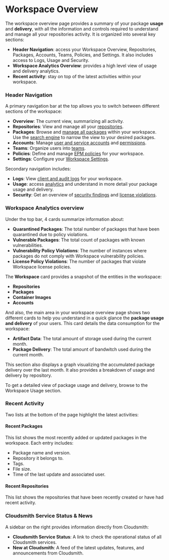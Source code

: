 

# Workspace Overview

The workspace overview page provides a summary of your package **usage** and **delivery**, with all the information and controls required to understand and manage all your repositories activity. It is organized into several key sections:
- **Header Navigation**: access your Workspace Overview, Repositories, Packages, Accounts, Teams, Policies, and Settings. It also includes access to Logs, Usage and Security.
- **Workspace Analytics Overview**: provides a high level view of usage and delivery analytics.
- **Recent activity**: stay on top of the latest activities within your workspace.

<BlockImage src={overview} alt=""></BlockImage>

### Header Navigation

A primary navigation bar at the top allows you to switch between different sections of the workspace:

- **Overview**: The current view, summarizing all activity.
- **Repositories**: View and manage all your [repositories](/repositories).
- **Packages**: Browse and [manage all packages](/artifact-management/) within your workspace. Use the [search engine](/artifact-management/search-filter-sort-packages) to narrow the view to your desired packages.
- **Accounts**: Manage [user and service accounts](/accounts-and-teams/) and [permissions](/workspaces/privileges).
- **Teams**: Organize users into [teams](/accounts-and-teams/teams).
- **Policies**: Define and manage [EPM policies](/supply-chain-security/epm) for your workspace.
- **Settings**: Configure your [Workspace Settings](./workspace-settings).

Secondary navigation includes:
- **Logs**: View [client and audit logs](/logs-and-observability) for your workspace.
- **Usage**: access [analytics](/logs-and-observability/usage) and understand in more detail your package usage and delivery.
- **Security**: Get an overview of [security findings](/supply-chain-security) and [license violations](/supply-chain-security/license-compliance).

### Workspace Analytics overview

Under the top bar, 4 cards summarize information about:
- **Quarantined Packages**: The total number of packages that have been quarantined due to policy violations.
- **Vulnerable Packages**: The total count of packages with known vulnerabilities.
- **Vulnerability Policy Violations**: The number of instances where packages do not comply with Workspace vulnerability policies.
- **License Policy Violations**: The number of packages that violate Workspace license policies.

The **Workspace** card provides a snapshot of the entities in the workspace:
- **Repositories**
- **Packages**
- **Container Images**
- **Accounts**

And also, the main area in your workspace overview page shows two different cards to help you understand in a quick glance the **package usage and delivery** of your users. This card details the data consumption for the workspace:
- **Artifact Data**: The total amount of storage used during the current month.
- **Package Delivery**: The total amount of bandwitch used during the current month.

This section also displays a graph visualizing the accumulated package delivery over the last month. It also provides a breakdown of usage and delivery by repository. 

To get a detailed view of package usage and delivery, browse to the Workspace Usage section.

### Recent Activity

Two lists at the bottom of the page highlight the latest activities:

#### Recent Packages
This list shows the most recently added or updated packages in the workspace. Each entry includes:
- Package name and version.
- Repository it belongs to.
- Tags.
- File size.
- Time of the last update and associated user.

#### Recent Repositories

This list shows the repositories that have been recently created or have had recent activity.

### Cloudsmith Service Status & News

A sidebar on the right provides information directly from Cloudsmith:
- **Cloudsmith Service Status**: A link to check the operational status of all Cloudsmith services.
- **New at Cloudsmith**: A feed of the latest updates, features, and announcements from Cloudsmith.